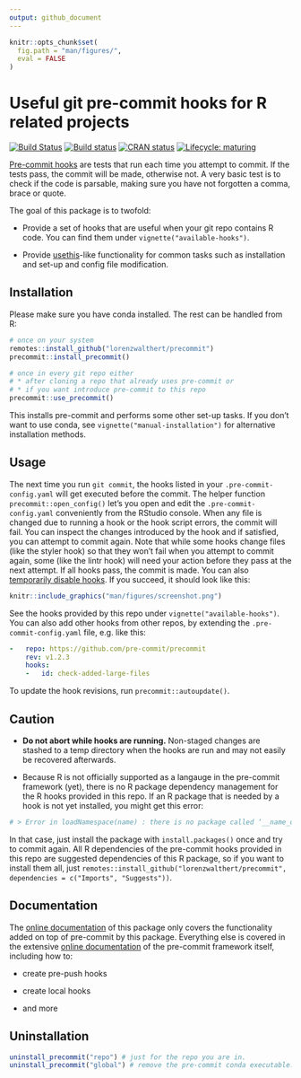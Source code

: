 ```yaml
---
output: github_document
---
```


<!-- README.md is generated from README.Rmd. Please edit that file -->

```r
knitr::opts_chunk$set(
  fig.path = "man/figures/",
  eval = FALSE
)
```

# Useful git pre-commit hooks for R related projects

<!-- badges: start --> [![Build
Status](https://travis-ci.org/lorenzwalthert/precommit.svg?branch=master)](https://travis-ci.org/lorenzwalthert/precommit)
[![Build
status](https://ci.appveyor.com/api/projects/status/6xfoh8b4ik3pg6da/branch/master?svg=true)](https://ci.appveyor.com/project/lorenzwalthert/precommit/branch/master)
[![CRAN
status](https://www.r-pkg.org/badges/version/precommit)](https://CRAN.R-project.org/package=precommit)
[![Lifecycle:
maturing](https://img.shields.io/badge/lifecycle-maturing-blue.svg)](https://www.tidyverse.org/lifecycle/#maturing)
<!-- badges: end -->

[Pre-commit hooks](https://pre-commit.com) are tests that run each time you
attempt to commit. If the tests pass, the commit will be made, otherwise not. A
very basic test is to check if the code is parsable, making sure you have not
forgotten a comma, brace or quote.

The goal of this package is to twofold:

- Provide a set of hooks that are useful when your git repo contains R code. You
  can find them under `vignette("available-hooks")`.

- Provide [usethis](https://github.com/r-lib/usethis)-like functionality for
  common tasks such as installation and set-up and config file modification.

## Installation

Please make sure you have conda installed. The rest can be handled from R:

```r
# once on your system
remotes::install_github("lorenzwalthert/precommit")
precommit::install_precommit()

# once in every git repo either
# * after cloning a repo that already uses pre-commit or
# * if you want introduce pre-commit to this repo
precommit::use_precommit()
```

This installs pre-commit and performs some other set-up tasks. If you don't want
to use conda, see `vignette("manual-installation")` for alternative installation
methods.

## Usage 

The next time you run `git commit`, the hooks listed in your
`.pre-commit-config.yaml` will get executed before the commit. The helper
function `precommit::open_config()` let's you open and edit the
`.pre-commit-config.yaml` conveniently from the RStudio console. When any file
is changed due to running a hook or the hook script errors, the commit will
fail. You can inspect the changes introduced by the hook and if satisfied, you
can attempt to commit again. Note that while some hooks change files (like the
styler hook) so that they won't fail when you attempt to commit again, some
(like the lintr hook) will need your action before they pass at the next
attempt. If all hooks pass, the commit is made. You can also [temporarily
disable hooks](https://pre-commit.com/#temporarily-disabling-hooks). If you
succeed, it should look like this:

```r
knitr::include_graphics("man/figures/screenshot.png")
```

See the hooks provided by this repo under `vignette("available-hooks")`. You can
also add other hooks from other repos, by extending the
`.pre-commit-config.yaml` file, e.g. like this:

```yaml
-   repo: https://github.com/pre-commit/precommit
    rev: v1.2.3
    hooks: 
    -   id: check-added-large-files
```

To update the hook revisions, run `precommit::autoupdate()`.

## Caution 

- **Do not abort while hooks are running.** Non-staged changes are stashed to a
  temp directory when the hooks are run and may not easily be recovered
  afterwards.

- Because R is not officially supported as a langauge in the pre-commit
  framework (yet), there is no R package dependency management for the R hooks
  provided in this repo. If an R package that is needed by a hook is not yet
  installed, you might get this error:

```r
# > Error in loadNamespace(name) : there is no package called ‘__name_of_package__’
```
  In that case, just install the package with `install.packages()` once and 
  try to commit again.
  All R dependencies of the pre-commit hooks provided in this repo are suggested
  dependencies of this R package, so if you want to install them all, just 
  `remotes::install_github("lorenzwalthert/precommit", dependencies = c("Imports", "Suggests"))`.
  
## Documentation

The [online
documentation](https://lorenzwalthert.github.io/precommit/index.html) of this
package only covers the functionality added on top of pre-commit by this
package. Everything else is covered in the extensive [online
documentation](https://pre-commit.com) of the pre-commit framework itself,
including how to:

- create pre-push hooks

- create local hooks

- and more

## Uninstallation

```r
uninstall_precommit("repo") # just for the repo you are in.
uninstall_precommit("global") # remove the pre-commit conda executable.
```

